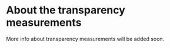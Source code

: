 # About the transparency measurements

More info about transparency measurements will be added soon.